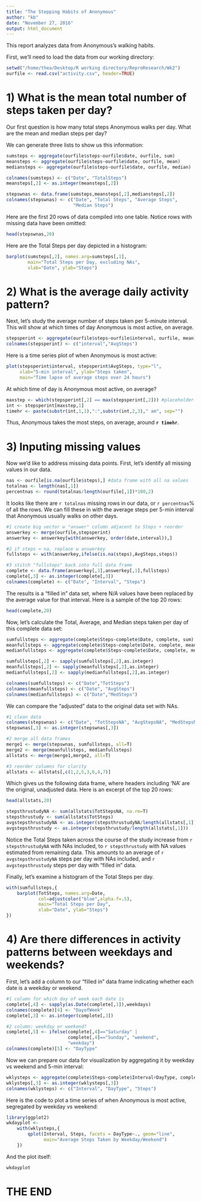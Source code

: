```yaml
---
title: "The Stepping Habits of Anonymous"
author: "kb"
date: "November 27, 2016"
output: html_document
---
```


This report analyzes data from Anonymous's walking habits.

First, we'll need to load the data from our working directory:

```r
setwd("/home/thea/Desktop/R working directory/ReproResearch/Wk2")
ourfile <- read.csv("activity.csv", header=TRUE)
```

# 1) What is the mean total number of steps taken per day?

Our first question is how many total steps Anonymous walks per day. What are the mean and median steps per day?

We can generate three lists to show us this information:

```r
sumsteps <- aggregate(ourfile$steps~ourfile$date, ourfile, sum)
meansteps <- aggregate(ourfile$steps~ourfile$date, ourfile, mean)
mediansteps <- aggregate(ourfile$steps~ourfile$date, ourfile, median)

colnames(sumsteps) <- c("Date", "TotalSteps")
meansteps[,2] <- as.integer(meansteps[,2])

stepswnas <- data.frame(sumsteps,meansteps[,2],mediansteps[,2])
colnames(stepswnas) <- c("Date", "Total Steps", "Average Steps", 
                         "Median Steps")
```

Here are the first 20 rows of data compiled into one table. Notice rows with missing data have been omitted:

```r
head(stepswnas,20)
```

Here are the Total Steps per day depicted in a histogram:

```r
barplot(sumsteps[,2], names.arg=sumsteps[,1],
        main="Total Steps per Day, excluding NAs",
        xlab="Date", ylab="Steps")
```

# 2) What is the average daily activity pattern?

Next, let's study the average number of steps taken per 5-minute interval. This will show at which times of day Anonymous is most active, on average.

```r
stepsperint <- aggregate(ourfile$steps~ourfile$interval, ourfile, mean)
colnames(stepsperint) <- c("interval","AvgSteps")
```

Here is a time series plot of when Anonymous is most active:

```r
plot(stepsperint$interval, stepsperint$AvgSteps, type="l", 
     xlab="5-min interval", ylab="Steps taken", 
     main="Time lapse of average steps over 24 hours")
```

At which time of day is Anonymous most active, on average?

```r
maxstep <- which(stepsperint[,2] == max(stepsperint[,2])) #placeholder of max steps
int <- stepsperint[maxstep,1]
timehr <- paste(substr(int,1,1),":",substr(int,2,3)," am", sep="")
```

Thus, Anonymous takes the most steps, on average, around **`r timehr`**.

# 3) Inputing missing values

Now we'd like to address missing data points. First, let's identify all missing values in our data.

```r
nas <- ourfile[is.na(ourfile$steps),] #data frame with all na values
totalnas <- length(nas[,1])
percentnas <- round(totalnas/length(ourfile[,1])*100,2)
```

It looks like there are `r totalnas` missing rows in our data, or `r percentnas`% of all the rows. We can fill these in with the average steps per 5-min interval that Anonymous usually walks on other days.

```r
#1 create big vector w "answer" column adjacent to Steps + reorder
answerkey <- merge(ourfile,stepsperint)
answerkey <- answerkey[with(answerkey, order(date,interval)),]

#2 if steps = na, replace w answerkey
fullsteps <- with(answerkey,ifelse(is.na(steps),AvgSteps,steps))

#3 stitch "fullsteps" back into full data frame
complete <- data.frame(answerkey[,3],answerkey[,1],fullsteps)
complete[,3] <- as.integer(complete[,3])
colnames(complete) <- c("Date", "Interval", "Steps")
```

The results is a "filled in" data set, where N/A values have been replaced by the average value for that interval. Here is a sample of the top 20 rows:

```r
head(complete,20)
```

Now, let's calculate the Total, Average, and Median steps taken per day of this complete data set:

```r
sumfullsteps <- aggregate(complete$Steps~complete$Date, complete, sum)
meanfullsteps <- aggregate(complete$Steps~complete$Date, complete, mean)
medianfullsteps <- aggregate(complete$Steps~complete$Date, complete, median)

sumfullsteps[,2] <- sapply(sumfullsteps[,2],as.integer)
meanfullsteps[,2] <- sapply(meanfullsteps[,2],as.integer)
medianfullsteps[,2] <- sapply(medianfullsteps[,2],as.integer)

colnames(sumfullsteps) <- c("Date","TotSteps")
colnames(meanfullsteps) <- c("Date", "AvgSteps")
colnames(medianfullsteps) <- c("Date","MedSteps")
```

We can compare the "adjusted" data to the original data set with NAs.

```r
#1 clean data
colnames(stepswnas) <- c("Date", "TotStepsNA", "AvgStepsNA", "MedStepsNA")
stepswnas[,3] <- as.integer(stepswnas[,3])

#2 merge all data frames
merge1 <- merge(stepswnas, sumfullsteps, all=T)
merge2 <- merge(meanfullsteps, medianfullsteps)
allstats <- merge(merge1,merge2, all=T)

#3 reorder columns for clarity
allstats <- allstats[,c(1,2,5,3,6,4,7)]
```

Which gives us the following data frame, where headers including 'NA' are the original, unadjusted data. Here is an excerpt of the top 20 rows:

```r
head(allstats,20)
```

```r
stepsthrustudyNA <- sum(allstats$TotStepsNA, na.rm=T)
stepsthrustudy <- sum(allstats$TotSteps)
avgstepsthrustudyNA <- as.integer(stepsthrustudyNA/length(allstats[,1]))
avgstepsthrustudy <- as.integer(stepsthrustudy/length(allstats[,1]))
```

Notice the Total Steps taken across the course of the study increase from `r stepsthrustudyNA` with NAs included, to `r stepsthrustudy` with NA values estimated from remaining data. This amounts to an average of `r avgstepsthrustudyNA` steps per day with NAs included, and `r avgstepsthrustudy` steps per day with "filled in" data.

Finally, let's examine a histogram of the Total Steps per day.

```r
with(sumfullsteps,{
    barplot(TotSteps, names.arg=Date, 
            col=adjustcolor("blue",alpha.f=.5),
            main="Total Steps per Day",
            xlab="Date", ylab="Steps")
})
```

# 4) Are there differences in activity patterns between weekdays and weekends?

First, let's add a column to our "filled in" data frame indicating whether each date is a weekday or weekend.

```r
#1 column for which day of week each date is
complete[,4] <- sapply(as.Date(complete[,1]),weekdays)
colnames(complete)[4] <- "DayofWeek"
complete[,3] <- as.integer(complete[,3])

#2 column: weekday or weekend?
complete[,5] <- ifelse(complete[,4]=="Saturday" | 
                       complete[,4]=="Sunday", "weekend", 
                       "weekday")
colnames(complete)[5] <- "DayType"
```

Now we can prepare our data for visualization by aggregating it by weekday vs weekend and 5-min interval:

```r
wklysteps <- aggregate(complete$Steps~complete$Interval+DayType, complete, mean)
wklysteps[,3] <- as.integer(wklysteps[,3])
colnames(wklysteps) <- c("Interval", "DayType", "Steps")
```

Here is the code to plot a time series of when Anonymous is most active, segregated by weekday vs weekend:

```r
library(ggplot2)
wkdayplot <- 
    with(wklysteps,{
        qplot(Interval, Steps, facets = DayType~., geom="line",
              main="Average Steps Taken by Weekday/Weekend")
    })
```

And the plot itself:

```r
wkdayplot
```

# THE END

